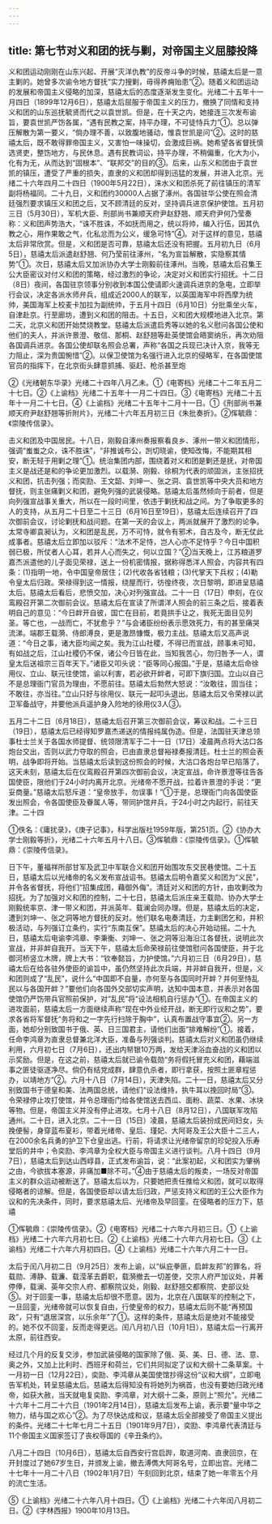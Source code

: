 ```yaml
---
---
---
```

title: 第七节对义和团的抚与剿，对帝国主义屈膝投降
---



义和团运动刚刚在山东兴起、开展“灭洋仇教”的反帝斗争的时候，慈禧太后是一意主剿的。她曾多次谕令地方督抚“实力搜剿，毋得养痈贻患”②。随着义和团运动的发展和帝国主义侵略的加深，慈禧太后的态度逐渐发生变化。光绪二十五年十一月四日（1899年12月6日），慈禧太后屈服于帝国主义的压力，撤换了同情和支持义和团的山东巡抚毓贤而代之以袁世凯。但是，在十天之内，她接连三次发布谕旨，要袁世凯严饬各属，“遇有民教之案，持平办理，不可徒恃兵力”①。总以弹压解散为第一要义，“倘办理不善，以致腹地骚动，惟袁世凯是问”②。这时的慈禧太后，既不敢得罪帝国主义，又害怕一味操切，会激成巨祸。她希望各省督抚慎选贤吏，整饬地方，与民休息。遇有民教词讼，持平办理，不稍偏重，化大为小，化有为无，从而达到“固根本”、“联邦交”的目的③。后来，山东义和团由于袁世凯的镇压，遭受了严重的损失，直隶的义和团却得到迅猛的发展，并进入北京。光绪二十六年四月二十四日（1900年5月22日），涞水义和团杀死了前往镇压的清军副将杨福同。二十九日，义和团约30000人占据了涿州。各国驻华公使在照会清廷强烈要求镇压义和团之后，又不顾清廷的反对，坚持调兵进京保护使馆。五月初三日（5月30日），军机大臣、刑部尚书兼顺天府尹赵舒翘、顺天府尹何乃莹奏称：义和团声势浩大，“诛不胜诛，不如抚而用之，统以将帅，编入行伍，因其仇教之心，用作果敢之气，化私忿而为公义，缓急可恃”④。对于这样的意见，慈禧太后非常欣赏。但是，义和团是否可靠，慈禧太后还没有把握。五月初九日（6月5日），慈禧太后派遣赵舒翘、何乃莹前往涿州，“名为宣旨解散，实隐察其情势”①。次日，慈禧太后又加派协办大学士刚毅前往涿州。当晚，慈禧太后召集王公大臣密议对付义和团的策略，经过激烈的争论，决定对义和团实行招抚。十二日（8日）夜间，各国驻京领事分别收到本国公使请即火速调兵进京的急电，立即举行会议，决定各派水师弁兵，组成近2000人的联军，以英国海军中将西摩为统帅，美国海军上校麦卡加拉为副统帅，于五月十四日（6月10日）分批乘坐火车，自津赴京。行至廊坊，遭到义和团的阻击。十五日，义和团大规模地进入北京。第二天，北京义和团开始焚烧教堂。慈禧太后派遣启秀等以她的名义慰问各国公使和他们的夫人，并派许景澄、敬信、那桐、赵舒翘等赴英使馆会晤窦纳乐，再次劝阻各国调兵进京。各国公使却联名照会总署，声称“各国之兵现已决计入京，我等无力阻止，深为贵国惋惜”②。以保卫使馆为名强行进入北京的侵略军，在各国使馆官员的指挥下，在北京街头肆意抓捕、驱赶、枪杀甚至炮

②《光绪朝东华录》光绪二十四年八月乙未。①《电寄档》光绪二十二年五月二十七日。②《上谕档》光绪二十五年十一月二十四日。③《电寄档》光绪二十五年十一月二十七日。④《上谕档》光绪二十五年十二月十一日。①《刑部尚书兼顺天府尹赵舒翘等折附片》，光绪二十六年五月初三日《朱批奏折》。②恽毓鼎：《崇陵传信录》。

击义和团及中国居民。十八日，刚毅自涿州奏报察看良乡、涿州一带义和团情形，强调“蚩蚩之众，诛不胜诛”，“非推诚布公，剀切晓谕，使知改悔，不能期其相安，断无轻于用剿之理”①。统治集团内部，围绕着对义和团是剿还是抚，对帝国主义是战还是和的争论更加激烈。以载漪、刚毅、徐桐为代表的顽固派，主张招抚义和团，抗击列强；而奕劻、王文韶、刘坤一、张之洞、袁世凯等中央大员和地方督抚，则主张痛剿义和团，避免列强的武装侵略。慈禧太后虽然倾向于前者，但是向列强宣战事关重大，所以在一段时间里，依违于剿抚和战之间。为了争取更多的人的支持，从五月二十日至二十三日（6月16日至19日），慈禧太后连续召开了四次御前会议，讨论剿抚和战问题。在第一天的会议上，两派就展开了激烈的论争。太常寺卿袁昶认为，义和团是乱民，万不可恃，就令有邪术，自古及今，断无仗此成事者。慈禧太后立即加以驳斥：“法术不足恃，岂人心亦不足恃乎？今日中国积弱已极，所仗者人心耳，若并人心而失之，何以立国？”②当天晚上，江苏粮道罗嘉杰派遣他的儿子面见荣禄，送上一份机密情报，据称得悉洋人照会，内容共有四条：(1)指明一地，令中国皇帝居住；(2)代收各省钱粮；(3)代掌天下兵权；(4)勒令皇太后归政。荣禄得到这一情报，绕屋而行，彷徨终夜，次日黎明，即进呈慈禧太后。慈禧太后看后，悲愤交加，决心对列强宣战。二十一日（17日）申刻，在仪鸾殿召开第二次御前会议。慈禧太后在宣读了所谓洋人照会的前三条之后，接着表明自己的意见：“今日衅开自彼，国亡在目前，若竟拱手让之，我死无面目见列圣。等亡也，一战而亡，不犹愈乎？”与会诸臣纷纷表示愿效死力，有的甚至痛哭流涕。端郡王载漪、侍郎溥良，更是激昂慷慨，极力主战。慈禧太后又高声说道：“今日之事，诸大臣均闻之矣。我为江山社稷，不得已而宣战，顾事未可知，有如战之后，江山社稷仍不保，诸公今日皆在此，当知我苦心，勿归咎予一人，谓皇太后送祖宗三百年天下。”诸臣又叩头说：“臣等同心报国。”于是，慈禧太后命徐用仪、立山、联元往使馆，谕以利害，若必欲开衅者，可即下旗归国。立山以自己不是总理衙门官员为理由，不愿前往。慈禧太后勃然大怒说：“汝敢往，固当往；不敢往，亦当往。”立山只好与徐用仪、联元一起叩头退出。慈禧太后又令荣禄以武卫军备战守，并要他派兵遥护身入险地的徐用仪3人③。

五月二十二日（6月18日），慈禧太后召开第三次御前会议，筹议和战。二十三日（19日），慈禧太后已经得知罗嘉杰递送的情报纯属伪造。但是，法国驻天津总领事杜士兰关于各国水师提督、统领限清军于二十一日（17日）凌晨两点将大沽口各炮台交出，否则以武力夺取的照会，已由直隶总督裕禄奏报清廷。杜士兰的照会表明，战争即将开始。当慈禧太后读到这份照会的时候，大沽口各炮台早已陷落了。这天未刻，慈禧太后在仪鸾殿召开第四次御前会议，决定宣战，命许景澄等往告各国使臣，限他们于24小时内离开北京。光绪帝不愿开战，拉着许景澄的手说：“更妥商量。”慈禧太后怒斥道：“皇帝放手，勿误事！”①于是，总理衙门向各国使臣发出照会，令各国使臣及眷属人等，带同护馆弁兵，于24小时之内起行，前往天津。二十四

①佚名：《庸扰录》，《庚子记事》，科学出版社1959年版，第251页。②《协办大学士刚毅等折》，光绪二十六年五月十八日。③恽毓鼎：《崇陵传信录》。①恽毓鼎：《崇陵传信录》。

日下午，董福祥所部甘军及武卫中军联合义和团开始围攻东交民巷使馆。二十五日，慈禧太后以光绪帝的名义发布宣战诏书。慈禧太后明令嘉奖义和团为“义民”，并令各省督抚，将他们“招集成团，藉御外侮”。清廷对义和团的方针，由攻剿改为招抚。为了加强对义和团的控制，二十七日，慈禧太后派庄亲王载勋、协办大学士刚毅统率京、津一带义和团，并派英年、载澜会同办理。但是，慈禧太后的决定，遭到刘坤一、张之洞等地方督抚的反对。他们联名电奏清廷，力主剿团乞和，并积极活动，与列强订立条约，实行“东南互保”。慈禧太后的决心开始动摇。二十九日，慈禧太后电谕李鸿章、李秉衡、刘坤一、张之洞等沿海沿江各督抚，说明此次宣战，并非衅自我开。当天下午，慈禧太后命荣禄前往使馆慰问各国使臣，并于北御河桥竖立木牌，牌上大书：“钦奉懿旨，力护使馆。”六月初三日（6月29日），慈禧太后在给各驻外使臣的谕旨中，虽仍然坚持此次兵端，并非衅自我开，但是，义和团则成了“乱民”，说什么“中国即不自量，亦何至与各国同时开衅？并何至恃乱民以与各国开衅？”要他们向各国外交部切实声明，达知中国本意，并表示对各国使馆仍严饬带兵官照前保护，对“乱民”将“设法相机自行惩办”①。在帝国主义的进攻面前，慈禧太后一方面继续声称“现在中外业经开战，断无即行议和之势”，要求各省将军督抚“务将和之一字先行扫除于胸中”，认真布置战守事宜②。另一方面，她却分别致国书于俄、英、日三国君主，请他们出面“排难解纷”①。接着，任命李鸿章为直隶总督兼北洋大臣，准备与列强谈判。慈禧太后对义和团虽仍继续利用，六月初七日（7月6日），还出内帑银10万两，发给天津浴血奋战的义和团以示奖励。但是，在这之前，慈禧太后就已谕令载勋“务将假托冒充义和团，藉端滋事之匪徒驱逐净尽。倘仍有结党成群，肆意仇杀者，即行拿获，按照土匪章程惩办，以靖地方”②。六月十八日（7月14日），天津失陷。二十一日，慈禧太后又分别致国书于德皇和美、法两国总统，请他们“设法维持，执牛耳以挽回时局”③。令荣禄停止攻打使馆，并令总理衙门给各使馆送去西瓜、面粉、蔬菜、水果、冰块等物。但是，帝国主义并没有停止进攻。七月十八日（8月12日），八国联军攻陷通州。二十日，进入北京。二十一日（15日）凌晨，慈禧太后装扮成民间妇女，头挽便髻，身穿蓝布夏衫，带着光绪帝、皇后、瑾妃、大阿哥及王公大臣十二三人，在2000余名兵勇的护卫下仓皇出逃。行前，将请求让光绪帝留京的珍妃投入乐寿堂后的井中；令奕劻、李鸿章为全权大臣与帝国主义进行谈判。八月十四日（9月7日），慈禧太后到达山西崞县，正式发布谕旨，说：“此案初起，义和团实为肇祸之由，今欲拔本塞源，非痛加■除不可。”④由于慈禧太后的叛卖，一场反对帝国主义的群众运动被断送了。慈禧太后以为，只要她把责任推给义和团，就可以取得侵略者的谅解。但是，各国使臣却以请太后归政，严惩支持义和团的王公大臣作为议和的先决条件，同时，要求慈禧太后、光绪帝及早回銮。在侵略者的压力下，慈禧

①恽毓鼎：《崇陵传信录》。②《电寄档》光绪二十六年六月初三日。①《上谕档》光绪二十六年六月初七日。②《上谕档》光绪二十六年六月初七日。③《上谕档》光绪二十六年六月初四日。④《上谕档》光绪二十六年六月二十一日。

太后于闰八月初二日（9月25日）发布上谕，以“纵庇拳匪，启衅友邦”的罪名，将载勋、溥静、载濂、载滢革去爵职，载漪撤去一切差使，交宗人府严加议处，并著停俸，载澜、英年交宗人府、都察院议处，刚毅、赵舒翘交都察院、吏部议处⑤。对于回銮一事，慈禧太后却很不愿意。因为，北京在八国联军的控制之下，一旦回銮，光绪帝就可以恢复自由，行使皇帝的权力，慈禧太后则不能“再预国政”，只有“退居深宫，以乐余年”了①。这样的条件，慈禧太后是绝对不能接受的。她不仅不回銮，反而走得更远。闰八月初八日（10月1日），慈禧太后一行离开太原，前往西安。

经过几个月的反复交涉，参加武装侵略的国家除了俄、英、美、日、德、法、意、奥之外，又加上比利时、西班牙和荷兰，它们共同拟定了议和大纲十二条草案。十一月初一日（12月22日），奕劻、李鸿章从美国使馆抄得这份“议和大纲”，立即电告军机处，转呈慈禧太后。慈禧太后得知没有将她列为祸首，也没有要她归政光绪帝，如获大赦，当天就电复奕劻、李鸿章，对大纲十二条，原则上“照允”。光绪二十六年十二月二十六日（1901年2月14日），慈禧太后发布上谕，表示要“量中华之物力，结与国之欢心”②。为了尽快达成和议，慈禧太后全部接受了帝国主义提出的条件。光绪二十七年七月二十五日（1901年9月7日），奕劻、李鸿章代表清廷与11个帝国主义国家签订了丧权辱国的《辛丑条约》。

八月二十四日（10月6日），慈禧太后自西安行宫启跸，取道河南、直隶回京，在开封度过了她67岁生日，并颁发上谕，撤去溥儁大阿哥名号，立即出宫。光绪二十七年十一月二十八日（1902年1月7日）午刻回到北京，结束了她一年零五个月的流亡生活。

⑤《上谕档》光绪二十六年八月十四日。①《上谕档》光绪二十六年闰八月初二日。②《字林西报》1900年10月13日。